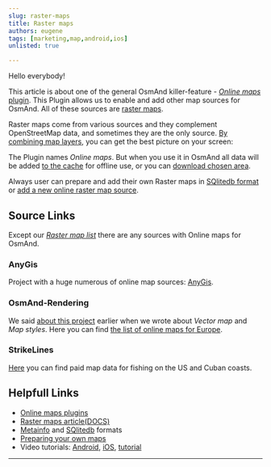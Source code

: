 ```yaml
---
slug: raster-maps
title: Raster maps
authors: eugene
tags: [marketing,map,android,ios]
unlisted: true

---
```



Hello everybody!

This article is about one of the general OsmAnd killer-feature - [_Online maps_ plugin](https://osmand.net/docs/user/plugins/online-map). This Plugin allows us to enable and add other map sources for OsmAnd. All of these sources are [raster maps](https://osmand.net/docs/user/map/raster-maps).

Raster maps come from various sources and they complement OpenStreetMap data, and sometimes they are the only source. [By combining map layers](https://osmand.net/docs/user/map/raster-maps#select-raster-maps), you can get the best picture on your screen:

<Screenshots />

<!--truncate-->

The Plugin names _Online maps_. But when you use it in OsmAnd all data will be added [to the cache](https://osmand.net/docs/user/map/raster-maps#clear-raster-map-cache) for offline use, or you can [download chosen area](https://osmand.net/docs/user/map/raster-maps#download--update-tiles). 

Always user can prepare and add their own Raster maps in [SQlitedb format](https://osmand.net/docs/technical/map-creation/create-offline-maps-yourself#raster-maps-advanced) or [add a new online raster map source](https://osmand.net/docs/user/map/raster-maps/#add-new-online-raster-map-source).

## Source Links

Except our [_Raster map list_](https://docs.osmand.net/docs/user/map/raster-maps#select-raster-maps) there are any sources with Online maps for OsmAnd.

### AnyGis

Project with a huge numerous of online map sources: [AnyGis](https://anygis.ru/Web/Html/Osmand_en).

### OsmAnd-Rendering

We said [about this project](https://osmand.net/blog/rendering#osmand-rendering) earlier when we wrote about _Vector map_ and _Map styles_. Here you can find [the list of online maps for Europe](https://github.com/OsmAnd-Rendering/Online-Maps).

### StrikeLines

[Here](https://strikelines.com/about-2/) you can find paid map data for fishing on the US and Cuban coasts.

## Helpfull Links

- [Online maps plugins](https://osmand.net/docs/user/plugins/online-map)
- [Raster maps article(DOCS)](https://docs.osmand.net/docs/user/map/raster-maps)
- [Metainfo](https://osmand.net/docs/technical/osmand-file-formats/osmand-metainfo) and [SQlitedb](https://osmand.net/docs/technical/osmand-file-formats/osmand-sqlite) formats
- [Preparing your own maps](https://docs.osmand.net/docs/technical/map-creation/create-offline-maps-yourself/#raster-maps-advanced)
- Video tutorials: [Android](https://www.youtube.com/watch?v=KBZ1DJa7RMg&ab_channel=OsmAndMaps%26Navigation), [iOS](https://www.youtube.com/watch?v=kmlgPA0W7VA&ab_channel=OsmAndMaps%26Navigation), [tutorial](https://youtu.be/2ctb_S9Fb-8?list=PL2sj0drrh65F3QZqpulFGG3uNv_5TDagl&t=1158)

______________________

<LinksSocial/>
<LinksTelegram/>